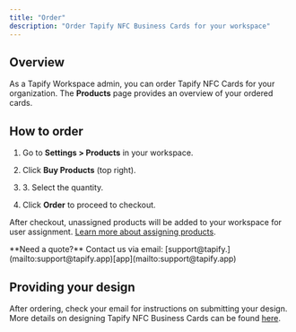 ```yaml
---
title: "Order"
description: "Order Tapify NFC Business Cards for your workspace"
---
```


## Overview

As a Tapify Workspace admin, you can order Tapify NFC Cards for your organization. The **Products** page provides an overview of your ordered cards.

## How to order

1. Go to **Settings > Products** in your workspace.

2. Click **Buy Products** (top right).

3. 3. Select the quantity.

4. Click **Order** to proceed to checkout.

After checkout, unassigned products will be added to your workspace for user assignment. [Learn more about assigning products](#).

<Info>
  **Need a quote?** Contact us via email: [support@tapify.](mailto:support@tapify.app)[app](mailto:support@tapify.app)
</Info>

## Providing your design

After ordering, check your email for instructions on submitting your design. More details on designing Tapify NFC Business Cards can be found [here](https://docs.tapify.app/workspace/card/design).